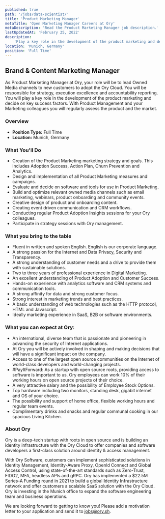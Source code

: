 ```yaml
---
published: true
path: '/jobs/data-scientist/'
title: 'Product Marketing Manager'
metaTitle: 'Open Marketing Manager Careers at Ory'
metaDescription: 'Read the Product Marketing Manager job description.'
lastUpdatedAt: 'February 25, 2022'
description:
    'Play a key role in the development of the product marketing and decide on key success factors.'
location: 'Munich, Germany'
position: 'Full Time'
---
```



## Brand & Content Marketing Manager

<About />

As Product Marketing Manager at Ory, your role will be to lead Owned Media channels to new customers to adopt the Ory Cloud. You will be responsible for strategy, execution excellence and accountability reporting. You will play a key role in the development of the product marketing and decide on key success factors. With Product Management and your Marketing colleagues you will regularly assess the product and the market.

### Overview

- **Position Type:** Full Time
- **Location:** Munich, Germany

### What You'll Do

* Creation of the Product Marketing marketing strategy and goals. This includes Adoption Success, Action Plan, Churn Prevention and Analytics.
* Design and implementation of all Product Marketing measures and campaigns.
* Evaluate and decide on software and tools for use in Product Marketing.
* Build and optimize relevant owned media channels such as email marketing, webinars, product onboarding and community events.
* Creative design of product and onboarding content.
* Creating event driven communication and CRM workflows.
* Conducting regular Product Adoption Insights sessions for your Ory colleagues.
* Participate in strategy sessions with Ory management.

### What you bring to the table

* Fluent in written and spoken English. English is our corporate language.
* A strong passion for the Internet and Data Privacy, Security and Transparency.
* A strong understanding of customer needs and a drive to provide them with sustainable solutions.
* Two to three years of professional experience in Digital Marketing.
* An excellent understanding of Product Adoption and Customer Success.
* Hands-on experience with analytics software and CRM systems and communication tools.
* A strong affinity for data and strong customer focus.
* Strong interest in marketing trends and best practices.
* A basic understanding of web technologies such as the HTTP protocol, HTML and Javascript.
* Ideally marketing experience in SaaS, B2B or software environments.

### What you can expect at Ory:
* An international, diverse team that is passionate and pioneering in advancing the security of Internet applications.
* At Ory you will be actively involved in shaping and making decisions that will have a significant impact on the company.
* Access to one of the largest open source communities on the Internet of world-class developers and world-changing projects.
* #PayItForward: As a startup with open source roots, providing access to software is important to us. Ory employees can work 10% of their working hours on open source projects of their choice.
* A very attractive salary and the possibility of Employee Stock Options.
* Top hardware including two monitors, standing desk, gigabit internet and OS of your choice.
* The possibility and support of home office, flexible working hours and regular team events.
* Complimentary drinks and snacks and regular communal cooking in our spacious Living Kitchen.

### About Ory
Ory is a deep-tech startup with roots in open source and is building an identity infrastructure with the Ory Cloud to offer companies and software developers a first-class solution around identity & access management.

With Ory Software, customers can implement sophisticated solutions in Identity Management, Identity-Aware Proxy, OpenId Connect and Global Access Control, using state-of-the-art standards such as Zero-Trust, FIDO2, MFA, headless APIs and gRPC.
Ory has implemented a $22.5M Series-A Funding round in 2021 to build a global Identity Infrastructure network and offer customers a scalable SaaS solution with the Ory Cloud. Ory is investing in the Munich office to expand the software engineering team and business operations.

We are looking forward to getting to know you! Please add a motivation letter to your application and send it to [jobs@ory.sh](mailto:jobs@ory.sh).
